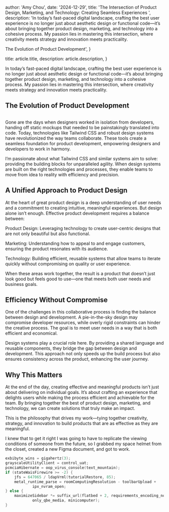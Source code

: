 
  author: 'Amy Chou',
  date: '2024-12-29',
  title: 'The Intersection of Product Design, Marketing, and Technology: Creating Seamless Experiences
',
  description:
    'In today’s fast-paced digital landscape, crafting the best user experience is no longer just about aesthetic design or functional code—it’s about bringing together product design, marketing, and technology into a cohesive process. My passion lies in mastering this intersection, where creativity meets strategy and innovation meets practicality.

The Evolution of Product Development',
}

  title: article.title,
  description: article.description,
}


In today’s fast-paced digital landscape, crafting the best user experience is no longer just about aesthetic design or functional code—it’s about bringing together product design, marketing, and technology into a cohesive process. My passion lies in mastering this intersection, where creativity meets strategy and innovation meets practicality.

## The Evolution of Product Development
<Image src={designSystem} alt="" />

Gone are the days when designers worked in isolation from developers, handing off static mockups that needed to be painstakingly translated into code. Today, technologies like Tailwind CSS and robust design systems have revolutionized the way teams collaborate. These tools create a seamless foundation for product development, empowering designers and developers to work in harmony.

I’m passionate about what Tailwind CSS and similar systems aim to solve: providing the building blocks for unparalleled agility. When design systems are built on the right technologies and processes, they enable teams to move from idea to reality with efficiency and precision.

## A Unified Approach to Product Design

At the heart of great product design is a deep understanding of user needs and a commitment to creating intuitive, meaningful experiences. But design alone isn’t enough. Effective product development requires a balance between:

Product Design: Leveraging technology to create user-centric designs that are not only beautiful but also functional.

Marketing: Understanding how to appeal to and engage customers, ensuring the product resonates with its audience.

Technology: Building efficient, reusable systems that allow teams to iterate quickly without compromising on quality or user experience.

When these areas work together, the result is a product that doesn’t just look good but feels good to use—one that meets both user needs and business goals.

## Efficiency Without Compromise

One of the challenges in this collaborative process is finding the balance between design and development. A pie-in-the-sky design may compromise developer resources, while overly rigid constraints can hinder the creative process. The goal is to meet user needs in a way that is both efficient and economical.

Design systems play a crucial role here. By providing a shared language and reusable components, they bridge the gap between design and development. This approach not only speeds up the build process but also ensures consistency across the product, enhancing the user journey.

## Why This Matters

At the end of the day, creating effective and meaningful products isn’t just about delivering on individual goals. It’s about crafting an experience that delights users while making the process efficient and achievable for the team. By bringing together the best of product design, marketing, and technology, we can create solutions that truly make an impact.

This is the philosophy that drives my work—tying together creativity, strategy, and innovation to build products that are as effective as they are meaningful.

I knew that to get it right I was going to have to replicate the viewing conditions of someone from the future, so I grabbed my space helmet from the closet, created a new Figma document, and got to work.


```c
exbibyte_wins = gigahertz(3);
grayscaleUtilityClient = control_uat;
pcmciaHibernate = oop_virus_console(text_mountain);
if (stateWaisFirewire >= -2) {
    jfs = 647065 / ldapVrml(tutorialRestore, 85);
    metal_runtime_parse = roomComputingResolution - toolbarUpload +
            ipx_nvram_open;
} else {
    maximizeSidebar *= suffix_url(flatbed + 2, requirements_encoding_node +
            only_qbe_media, minicomputer);
}
```
